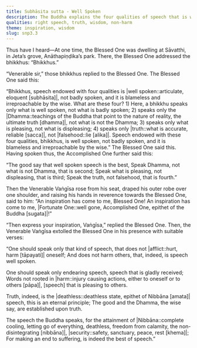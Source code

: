 ```yaml
---
title: Subhāsita sutta - Well Spoken
description: The Buddha explains the four qualities of speech that is well-spoken - 1) speaking only what is well spoken, 2) speaking only the Dhamma, 3) speaking only what is pleasing, and 4) speaking only the truth. The Venerable Vaṅgīsa then praises the Buddha’s teaching with verses on the nature of well-spoken speech.
qualities: right speech, truth, wisdom, non-harm
theme: inspiration, wisdom
slug: snp3.3
---
```


Thus have I heard—At one time, the Blessed One was dwelling at Sāvatthi, in Jeta’s grove, Anāthapiṇḍika’s park. There, the Blessed One addressed the bhikkhus: “Bhikkhus.”

“Venerable sir,” those bhikkhus replied to the Blessed One. The Blessed One said this:

“Bhikkhus, speech endowed with four qualities is |well spoken::articulate, eloquent [subhāsita]|, not badly spoken, and it is blameless and irreproachable by the wise. What are these four? 1) Here, a bhikkhu speaks only what is well spoken, not what is badly spoken; 2) speaks only the |Dhamma::teachings of the Buddha that point to the nature of reality, the ultimate truth [dhamma]|, not what is not the Dhamma; 3) speaks only what is pleasing, not what is displeasing; 4) speaks only |truth::what is accurate, reliable [sacca]|, not |falsehood::lie [alika]|. Speech endowed with these four qualities, bhikkhus, is well spoken, not badly spoken, and it is blameless and irreproachable by the wise.” The Blessed One said this. Having spoken thus, the Accomplished One further said this:

“The good say that well spoken speech is the best,
Speak Dhamma, not what is not Dhamma, that is second;
Speak what is pleasing, not displeasing, that is third;
Speak the truth, not falsehood, that is fourth.”

Then the Venerable Vaṅgīsa rose from his seat, draped his outer robe over one shoulder, and raising his hands in reverence towards the Blessed One, said to him: “An inspiration has come to me, Blessed One! An inspiration has come to me, |Fortunate One::well gone, Accomplished One, epithet of the Buddha [sugata]|!”

“Then express your inspiration, Vaṅgīsa,” replied the Blessed One. Then, the Venerable Vaṅgīsa extolled the Blessed One in his presence with suitable verses:

“One should speak only that kind of speech,
that does not |afflict::hurt, harm [tāpayati]| oneself;
And does not harm others,
that, indeed, is speech well spoken.

One should speak only endearing speech,
speech that is gladly received;
Words not rooted in |harm::injury causing actions, either to oneself or to others [pāpa]|,
[speech] that is pleasing to others.

Truth, indeed, is the |deathless::deathless state, epithet of Nibbāna [amata]| speech,
this is an eternal principle;
The good and the Dhamma, the wise say,
are established upon truth.

The speech the Buddha speaks,
for the attainment of |Nibbāna::complete cooling, letting go of everything, deathless, freedom from calamity, the non-disintegrating [nibbāna]|, |security::safety, sanctuary, peace, rest [khema]|;
For making an end to suffering,
is indeed the best of speech.”